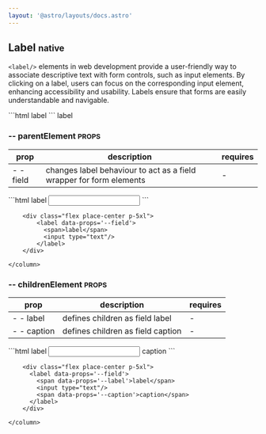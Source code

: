 ```yaml
---
layout: '@astro/layouts/docs.astro'
---
```


## Label <small class="clr-subtext txt-nm txt-lowercase"> native </small>

`<label/>` elements in web development provide a user-friendly way to associate
descriptive text with form controls, such as input elements. By clicking
on a label, users can focus on the corresponding input element, enhancing
accessibility and usability. Labels ensure that forms are easily
understandable and navigable.

<grid data-props="--2" class='outln outln-primary radius-3xs'>
  ```html
  <label>
    label
  </label>
  ```
  <column class='align-center[items] flex place-center p-5xl'>
   <label>label</label>
  </column>
</grid>

### -- parentElement <small class="clr-subtext txt-sm"> PROPS </small>

| prop        | description                                                         | requires |
| ----------- | ------------------------------------------------------------------- | -------- |
| - - field   | changes label behaviour to act as a field wrapper for form elements | -        |

<grid data-props="--2" class="g-sm">
    <column class="grid outln outln-primary radius-3xs">
        ```html
          <label data-props='--field'>
            <span>label</span>
            <input type="text"/>
          </label>
        ```

        <div class="flex place-center p-5xl">
            <label data-props='--field'>
              <span>label</span>
              <input type="text"/>
            </label>
        </div>

    </column>

</grid>

### -- childrenElement <small class="clr-subtext txt-sm"> PROPS </small>

| prop        | description                                                         | requires |
| ----------- | ----------------------------------| -------- |
| - - label   | defines children as field label   | -        |
| - - caption | defines children as field caption | -        |

<grid data-props="--2" class="g-sm">
    <column class="grid outln outln-primary radius-3xs">
        ```html
          <label data-props='--field'>
            <span data-props='--label'>label</span>
            <input type="text"/>
            <span data-props='--caption'>caption</span>
          </label>
        ```

        <div class="flex place-center p-5xl">
          <label data-props='--field'>
            <span data-props='--label'>label</span>
            <input type="text"/>
            <span data-props='--caption'>caption</span>
          </label>
        </div>

    </column>

</grid>